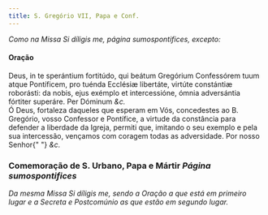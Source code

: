 ```yaml
---
title: S. Gregório VII, Papa e Conf.
---
```


<em>Como na Missa Si díligis me, página sumospontifices, excepto:</em>

<h4 class="text-center">Oração</h4>
<div class="container-fluid">
  <div class="row">
    <div class="col-6 dropcaps text-justify">
      Deus, in te sperántium fortitúdo, qui beátum Gregórium Confessórem tuum
      atque Pontíficem, pro tuénda Ecclésiæ libertáte, virtúte constántiæ
      roborásti: da nobis, ejus exémplo et intercessióne, ómnia adversántia
      fórtiter superáre. Per Dóminum <em>&c.</em>
    </div>
    <div class="col-6 dropcaps text-justify">
      Ó Deus, fortaleza daqueles que esperam em Vós, concedestes ao B. Gregório,
      vosso Confessor e Pontífice, a virtude da constância para defender a
      liberdade da Igreja, permiti que, imitando o seu exemplo e pela sua
      intercessão, vençamos com coragem todas as adversidade. Por nosso Senhor{" "}
      <em>&c.</em>
    </div>
  </div>
</div>

<h3 class="text-center">
  Comemoração de S. Urbano, Papa e Mártir <em>Página sumospontifices</em>
</h3>

<em>
  Da mesma Missa Si díligis me, sendo a Oração a que está em primeiro lugar e a
  Secreta e Postcomúnio as que estão em segundo lugar.
</em>
